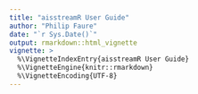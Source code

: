 ```yaml
---
title: "aisstreamR User Guide"
author: "Philip Faure"
date: "`r Sys.Date()`"
output: rmarkdown::html_vignette
vignette: >
  %\VignetteIndexEntry{aisstreamR User Guide}
  %\VignetteEngine{knitr::rmarkdown}
  %\VignetteEncoding{UTF-8}
---
```



